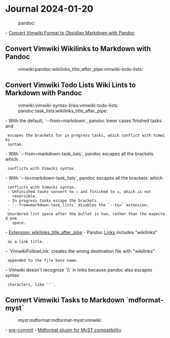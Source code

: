 = Journal 2024-01-20 =
:pandoc:

- [[2023-11-05#Convert Vimwiki Format to Obsidian Markdown with Pandoc|Convert Vimwiki Format to Obsidian Markdown with Pandoc]]

== Convert Vimwiki Wikilinks to Markdown with Pandoc ==
:vimwiki:pandoc:wikilinks_title_after_pipe:vimwiki-todo-lists:

{{{vim
Pandoc markdown --from=markdown-task_lists+wikilinks_title_after_pipe
  \ --standalone
}}}

== Convert Vimwiki Todo Lists Wiki Lints to Markdown with Pandoc ==
:vimwiki:vimwiki-syntax-links:vimwiki-todo-lists:
:pandoc:task_lists:wikilinks_title_after_pipe:

- With the default, `--from=markdown`, pandoc lower cases finished tasks and
  escapes the brackets for in progress tasks, which conflict with Vimwiki
  syntax.
- With `--from=markdown-task_lists`, pandoc escapes all the brackets.  which
  conflicts with Vimwiki syntax.
- With `--to=markdown-task_lists`, pandoc escapes all the brackets.  which
  conflicts with Vimwiki syntax.
  - Unfinished tasks convert to ☐ and finished to ☒, which is not
    reversible.
  - In progress tasks escape the brackets.
  - `--from=markdown-task_lists` disables the `--to=` extension.
  - Unordered list space after the bullet is two, rather than the expected one
    space.
- [[https://pandoc.org/MANUAL.html#extension-wikilinks_title_after_pipe|Extension: wikilinks_title_after_pipe]]
- Pandoc [[https://pandoc.org/MANUAL.html#links-1|Links]] includes "wikilinks"
  as a link title.
- `VimwikiFollowLink` creates the wrong destination file with "wikilinks"
  appended to the file base name.
- Vimwiki doesn't recognize `\\` in links because pandoc also escapes syntax
  characters, like `'`.


{{{vim
# Do not change vimwiki-todo-lists and vimwiki-syntax-links.
Pandoc markdown+wikilinks_title_after_pipe
  \ --from=markdown
  \ --standalone

# Escape brackets in vimwiki-todo-lists and vimwiki-syntax-links.
# Without -task_lists pandoc only escapes in-progress todos and links.
Pandoc markdown --from=markdown-task_lists --standalone

# Escape brackets and ' character.
# Convert
Pandoc markdown --from=markdown-task_lists+wikilinks_title_after_pipe
  \ --standalone --wrap=none
%substitute/\v\\\[(\S|\s)\\]/[\1]/
}}}

{{{bash
echo "
- [ ] task 1
- [X] task 2
- [.] task 3
  - [.] task 3.1
  - [.] task 3.2
" |
pandoc \
  --from=markdown-task_lists+wikilinks_title_after_pipe \
  --to=markdown \
  --standalone \
  --wrap=none
-   \[ \] task 1
-   \[X\] task 2
-   \[.\] task 3
    -   \[.\] task 3.1
    -   \[.\] task 3.2
}}}

{{{bash
echo "
- [ ] task 1
- [X] task 2
- [.] task 3
  - [.] task 3.1
  - [.] task 3.2
" |
pandoc \
  --from=markdown+wikilinks_title_after_pipe \
  --to=markdown-task_lists \
  --standalone \
  --wrap=none
-   ☐ task 1
-   ☒ task 2
-   \[.\] task 3
    -   \[.\] task 3.1
    -   \[.\] task 3.2
}}}

== Convert Vimwiki Tasks to Markdown `mdformat-myst` ==
:myst:mdformat:mdformat-myst:vimwiki:

- [[https://pre-commit.com/|pre-commit]]
- [[https://github.com/executablebooks/mdformat-myst|Mdformat plugin for MyST compatibility]]

{{{yaml
# See https://pre-commit.com for more information
# See https://pre-commit.com/hooks.html for more hooks
repos:
  - repo: https://github.com/pre-commit/pre-commit-hooks
    rev: v3.2.0
    hooks:
      - id: trailing-whitespace
      - id: end-of-file-fixer
      - id: check-yaml
      - id: check-added-large-files
  - repo: https://github.com/executablebooks/mdformat
    rev: 0.7.17 # Use the ref you want to point at
    hooks:
      - id: mdformat
        # Optionally add plugins
        additional_dependencies:
          # - mdformat-gfm
          - mdformat-myst
          # - mdformat-black
}}}
